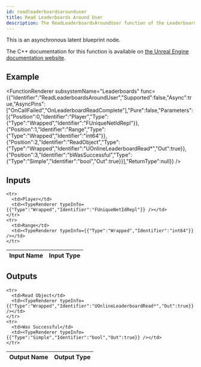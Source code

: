 ```yaml
---
id: readleaderboardsarounduser
title: Read Leaderboards Around User
description: The ReadLeaderboardsAroundUser function of the Leaderboards subsystem.
---
```



This is an asynchronous latent blueprint node.

The C++ documentation for this function is available on [the Unreal Engine documentation website](https://dev.epicgames.com/documentation/en-us/unreal-engine/API/Plugins/OnlineSubsystem/Interfaces/IOnlineLeaderboards/).

## Example

<FunctionRenderer subsystemName="Leaderboards" func={{"Identifier":"ReadLeaderboardsAroundUser","Supported":false,"Async":true,"AsyncPins":["OnCallFailed","OnLeaderboardReadComplete"],"Pure":false,"Parameters":[{"Position":0,"Identifier":"Player","Type":{"Type":"Wrapped","Identifier":"FUniqueNetIdRepl"}},{"Position":1,"Identifier":"Range","Type":{"Type":"Wrapped","Identifier":"int64"}},{"Position":2,"Identifier":"ReadObject","Type":{"Type":"Wrapped","Identifier":"UOnlineLeaderboardRead*","Out":true}},{"Position":3,"Identifier":"bWasSuccessful","Type":{"Type":"Simple","Identifier":"bool","Out":true}}],"ReturnType":null}} />

## Inputs


<table>
  <thead>
    <tr>
      <th>Input Name</th>
      <th>Input Type</th>
    </tr>
  </thead>
  <tbody>
    
    <tr>
      <td>Player</td>
      <td><TypeRenderer typeInfo={{"Type":"Wrapped","Identifier":"FUniqueNetIdRepl"}} /></td>
    </tr>
    <tr>
      <td>Range</td>
      <td><TypeRenderer typeInfo={{"Type":"Wrapped","Identifier":"int64"}} /></td>
    </tr>
  </tbody>
</table>


## Outputs


<table>
  <thead>
    <tr>
      <th>Output Name</th>
      <th>Output Type</th>
    </tr>
  </thead>
  <tbody>
    
    <tr>
      <td>Read Object</td>
      <td><TypeRenderer typeInfo={{"Type":"Wrapped","Identifier":"UOnlineLeaderboardRead*","Out":true}} /></td>
    </tr>
    <tr>
      <td>Was Successful</td>
      <td><TypeRenderer typeInfo={{"Type":"Simple","Identifier":"bool","Out":true}} /></td>
    </tr>
  </tbody>
</table>


